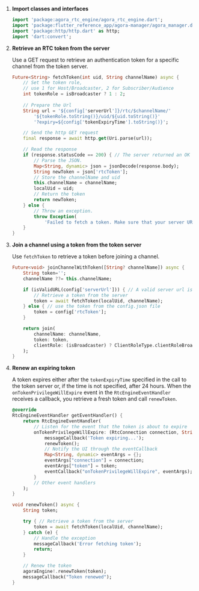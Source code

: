 <PlatformWrapper platform="flutter">

1. **Import <Vpd k="SDK" /> classes and interfaces**

    ```dart
    import 'package:agora_rtc_engine/agora_rtc_engine.dart';
    import 'package:flutter_reference_app/agora-manager/agora_manager.dart';
    import 'package:http/http.dart' as http;
    import 'dart:convert';
    ```

1.  **Retrieve an RTC token from the server**

    Use a GET request to retrieve an authentication token for a specific channel from the token server.

    ```dart
    Future<String> fetchToken(int uid, String channelName) async {
        // Set the token role, 
        // use 1 for Host/Broadcaster, 2 for Subscriber/Audience
        int tokenRole = isBroadcaster ? 1 : 2;
        
        // Prepare the Url
        String url = '${config['serverUrl']}/rtc/$channelName/'
            '${tokenRole.toString()}/uid/${uid.toString()}'
            '?expiry=${config['tokenExpiryTime'].toString()}';

        // Send the http GET request
        final response = await http.get(Uri.parse(url));

        // Read the response
        if (response.statusCode == 200) { // The server returned an OK response
            // Parse the JSON.
            Map<String, dynamic> json = jsonDecode(response.body);
            String newToken = json['rtcToken'];
            // Store the channelName and uid
            this.channelName = channelName;
            localUid = uid;
            // Return the token
            return newToken;
        } else {
            // Throw an exception.
            throw Exception(
                'Failed to fetch a token. Make sure that your server URL is valid');
        }
    }
    ```

1.  **Join a channel using a token from the token server**

    Use `fetchToken` to retrieve a token before joining a channel.

    ```dart
    Future<void> joinChannelWithToken([String? channelName]) async {
        String token='';
        channelName ??= this.channelName;

        if (isValidURL(config['serverUrl'])) { // A valid server url is available
            // Retrieve a token from the server
            token = await fetchToken(localUid, channelName);
        } else { // use the token from the config.json file
            token = config['rtcToken'];
        }

        return join(
            channelName: channelName,
            token: token,
            clientRole: (isBroadcaster) ? ClientRoleType.clientRoleBroadcaster : ClientRoleType.clientRoleAudience
        );
    }
    ```

1.  **Renew an expiring token**

    A token expires either after the `tokenExpiryTime` specified in the call to the token server or, if the time is not specified, after 24 hours. When the `onTokenPrivilegeWillExpire` event in the `RtcEngineEventHandler` receives a callback, you retrieve a fresh token and call `renewToken`.

    ```dart
    @override
    RtcEngineEventHandler getEventHandler() {
        return RtcEngineEventHandler(
            // Listen for the event that the token is about to expire
            onTokenPrivilegeWillExpire: (RtcConnection connection, String token) {
                messageCallback('Token expiring...');
                renewToken();
                // Notify the UI through the eventCallback
                Map<String, dynamic> eventArgs = {};
                eventArgs["connection"] = connection;
                eventArgs["token"] = token;
                eventCallback("onTokenPrivilegeWillExpire", eventArgs);
            }
            // Other event handlers
        );
    }

    void renewToken() async {
        String token;

        try { // Retrieve a token from the server
            token = await fetchToken(localUid, channelName);
        } catch (e) {
            // Handle the exception
            messageCallback('Error fetching token');
            return;
        }

        // Renew the token
        agoraEngine!.renewToken(token);
        messageCallback("Token renewed");
    }
    ```

</PlatformWrapper>
